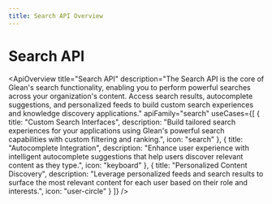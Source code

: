 ```yaml
---
title: Search API Overview
---
```



# Search API

<ApiOverview
  title="Search API"
  description="The Search API is the core of Glean's search functionality, enabling you to perform powerful searches across your organization's content. Access search results, autocomplete suggestions, and personalized feeds to build custom search experiences and knowledge discovery applications."
  apiFamily="search"
  useCases={[
    {
      title: "Custom Search Interfaces",
      description: "Build tailored search experiences for your applications using Glean's powerful search capabilities with custom filtering and ranking.",
      icon: "search"
    },
    {
      title: "Autocomplete Integration",
      description: "Enhance user experience with intelligent autocomplete suggestions that help users discover relevant content as they type.",
      icon: "keyboard"
    },
    {
      title: "Personalized Content Discovery",
      description: "Leverage personalized feeds and search results to surface the most relevant content for each user based on their role and interests.",
      icon: "user-circle"
    }
  ]}
/>